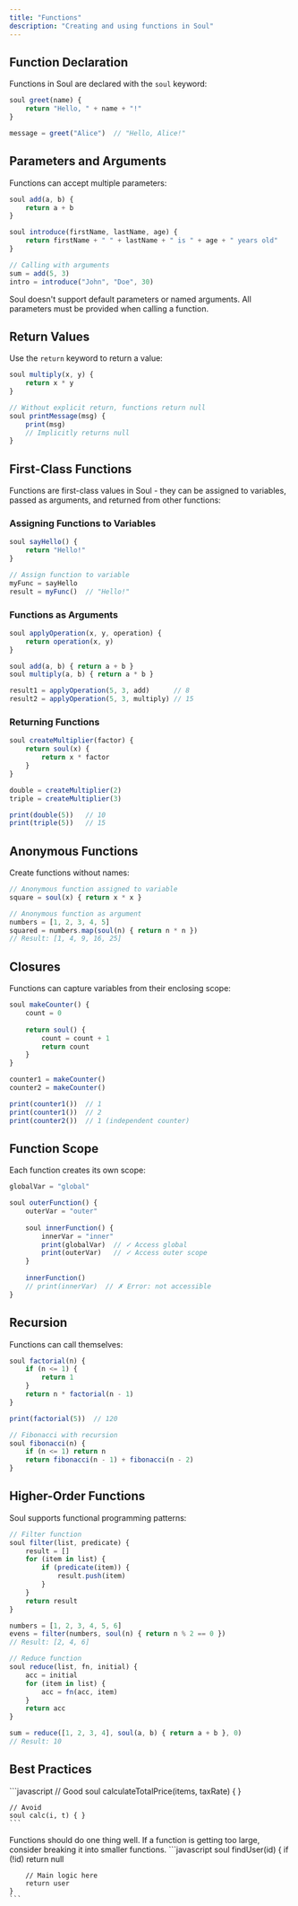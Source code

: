 ```yaml
---
title: "Functions"
description: "Creating and using functions in Soul"
---
```


## Function Declaration

Functions in Soul are declared with the `soul` keyword:

```javascript
soul greet(name) {
    return "Hello, " + name + "!"
}

message = greet("Alice")  // "Hello, Alice!"
```

## Parameters and Arguments

Functions can accept multiple parameters:

```javascript
soul add(a, b) {
    return a + b
}

soul introduce(firstName, lastName, age) {
    return firstName + " " + lastName + " is " + age + " years old"
}

// Calling with arguments
sum = add(5, 3)
intro = introduce("John", "Doe", 30)
```

<Note>
Soul doesn't support default parameters or named arguments. All parameters must be provided when calling a function.
</Note>

## Return Values

Use the `return` keyword to return a value:

```javascript
soul multiply(x, y) {
    return x * y
}

// Without explicit return, functions return null
soul printMessage(msg) {
    print(msg)
    // Implicitly returns null
}
```

## First-Class Functions

Functions are first-class values in Soul - they can be assigned to variables, passed as arguments, and returned from other functions:

### Assigning Functions to Variables

```javascript
soul sayHello() {
    return "Hello!"
}

// Assign function to variable
myFunc = sayHello
result = myFunc()  // "Hello!"
```

### Functions as Arguments

```javascript
soul applyOperation(x, y, operation) {
    return operation(x, y)
}

soul add(a, b) { return a + b }
soul multiply(a, b) { return a * b }

result1 = applyOperation(5, 3, add)      // 8
result2 = applyOperation(5, 3, multiply) // 15
```

### Returning Functions

```javascript
soul createMultiplier(factor) {
    return soul(x) {
        return x * factor
    }
}

double = createMultiplier(2)
triple = createMultiplier(3)

print(double(5))   // 10
print(triple(5))   // 15
```

## Anonymous Functions

Create functions without names:

```javascript
// Anonymous function assigned to variable
square = soul(x) { return x * x }

// Anonymous function as argument
numbers = [1, 2, 3, 4, 5]
squared = numbers.map(soul(n) { return n * n })
// Result: [1, 4, 9, 16, 25]
```

## Closures

Functions can capture variables from their enclosing scope:

```javascript
soul makeCounter() {
    count = 0
    
    return soul() {
        count = count + 1
        return count
    }
}

counter1 = makeCounter()
counter2 = makeCounter()

print(counter1())  // 1
print(counter1())  // 2
print(counter2())  // 1 (independent counter)
```

## Function Scope

Each function creates its own scope:

```javascript
globalVar = "global"

soul outerFunction() {
    outerVar = "outer"
    
    soul innerFunction() {
        innerVar = "inner"
        print(globalVar)  // ✓ Access global
        print(outerVar)   // ✓ Access outer scope
    }
    
    innerFunction()
    // print(innerVar)  // ✗ Error: not accessible
}
```

## Recursion

Functions can call themselves:

```javascript
soul factorial(n) {
    if (n <= 1) {
        return 1
    }
    return n * factorial(n - 1)
}

print(factorial(5))  // 120

// Fibonacci with recursion
soul fibonacci(n) {
    if (n <= 1) return n
    return fibonacci(n - 1) + fibonacci(n - 2)
}
```

## Higher-Order Functions

Soul supports functional programming patterns:

```javascript
// Filter function
soul filter(list, predicate) {
    result = []
    for (item in list) {
        if (predicate(item)) {
            result.push(item)
        }
    }
    return result
}

numbers = [1, 2, 3, 4, 5, 6]
evens = filter(numbers, soul(n) { return n % 2 == 0 })
// Result: [2, 4, 6]

// Reduce function
soul reduce(list, fn, initial) {
    acc = initial
    for (item in list) {
        acc = fn(acc, item)
    }
    return acc
}

sum = reduce([1, 2, 3, 4], soul(a, b) { return a + b }, 0)
// Result: 10
```

## Best Practices

<AccordionGroup>
  <Accordion title="Use Descriptive Names">
    ```javascript
    // Good
    soul calculateTotalPrice(items, taxRate) { }
    
    // Avoid
    soul calc(i, t) { }
    ```
  </Accordion>
  
  <Accordion title="Keep Functions Small">
    Functions should do one thing well. If a function is getting too large, consider breaking it into smaller functions.
  </Accordion>
  
  <Accordion title="Return Early">
    ```javascript
    soul findUser(id) {
        if (!id) return null
        
        // Main logic here
        return user
    }
    ```
  </Accordion>
</AccordionGroup>